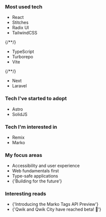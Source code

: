 
### Most used tech

- <OutboundLink href="https://reactjs.org/">React</OutboundLink>
- <OutboundLink href="https://stitches.dev/">Stitches</OutboundLink>
- <OutboundLink href="https://www.radix-ui.com/">Radix UI</OutboundLink>
- <OutboundLink href="https://tailwindcss.com/">TailwindCSS</OutboundLink>

{/**/}

- <OutboundLink href="https://www.typescriptlang.org/">TypeScript</OutboundLink>
- <OutboundLink href="https://turborepo.org/">Turborepo</OutboundLink>
- <OutboundLink href="https://vitejs.dev/">Vite</OutboundLink>

{/**/}

- <OutboundLink href="https://nextjs.org/">Next</OutboundLink>
- <OutboundLink href="https://laravel.com/">Laravel</OutboundLink>

### Tech I've started to adopt

- <OutboundLink href="https://astro.build/">Astro</OutboundLink>
- <OutboundLink href="https://www.solidjs.com/">SolidJS</OutboundLink>

### Tech I'm interested in

- <OutboundLink href="https://remix.run/">Remix</OutboundLink>
- <OutboundLink href="https://markojs.com/">Marko</OutboundLink>

### My focus areas

- Accessibility and user experience
- Web fundamentals first
- Type-safe applications
- <OutboundLink href="https://frontendmastery.com/posts/building-future-facing-frontend-architectures/">
    {'Building for the future'}
  </OutboundLink>

### Interesting reads

- <OutboundLink href="https://dev.to/ryansolid/introducing-the-marko-tags-api-preview-37o4/">
    {'Introducing the Marko Tags API Preview'}
  </OutboundLink>
- <OutboundLink href="https://www.builder.io/blog/qwik-and-qwik-city-have-reached-beta">
    {'Qwik and Qwik City have reached beta! 🎉'}
  </OutboundLink>

